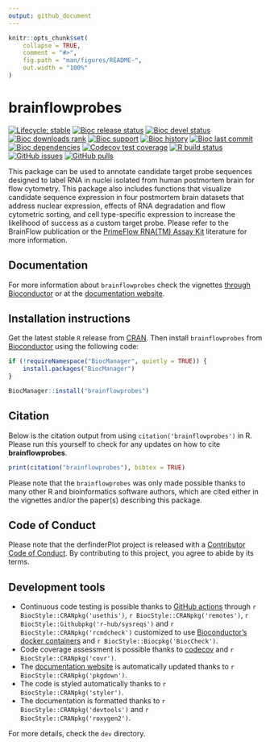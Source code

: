 ```yaml
---
output: github_document
---
```


<!-- README.md is generated from README.Rmd. Please edit that file -->

```r
knitr::opts_chunk$set(
    collapse = TRUE,
    comment = "#>",
    fig.path = "man/figures/README-",
    out.width = "100%"
)
```

# brainflowprobes

<!-- badges: start -->
[![Lifecycle: stable](https://img.shields.io/badge/lifecycle-stable-brightgreen.svg)](https://lifecycle.r-lib.org/articles/stages.html#stable)
[![Bioc release status](http://www.bioconductor.org/shields/build/release/bioc/brainflowprobes.svg)](https://bioconductor.org/checkResults/release/bioc-LATEST/brainflowprobes)
[![Bioc devel status](http://www.bioconductor.org/shields/build/devel/bioc/brainflowprobes.svg)](https://bioconductor.org/checkResults/devel/bioc-LATEST/brainflowprobes)
[![Bioc downloads rank](https://bioconductor.org/shields/downloads/release/brainflowprobes.svg)](http://bioconductor.org/packages/stats/bioc/brainflowprobes/)
[![Bioc support](https://bioconductor.org/shields/posts/brainflowprobes.svg)](https://support.bioconductor.org/tag/brainflowprobes)
[![Bioc history](https://bioconductor.org/shields/years-in-bioc/brainflowprobes.svg)](https://bioconductor.org/packages/release/bioc/html/brainflowprobes.html#since)
[![Bioc last commit](https://bioconductor.org/shields/lastcommit/devel/bioc/brainflowprobes.svg)](http://bioconductor.org/checkResults/devel/bioc-LATEST/brainflowprobes/)
[![Bioc dependencies](https://bioconductor.org/shields/dependencies/release/brainflowprobes.svg)](https://bioconductor.org/packages/release/bioc/html/brainflowprobes.html#since)
[![Codecov test coverage](https://codecov.io/gh/LieberInstitute/brainflowprobes/branch/devel/graph/badge.svg)](https://codecov.io/gh/LieberInstitute/brainflowprobes?branch=devel)
[![R build status](https://github.com/LieberInstitute/brainflowprobes/workflows/R-CMD-check-bioc/badge.svg)](https://github.com/LieberInstitute/brainflowprobes/actions)
[![GitHub issues](https://img.shields.io/github/issues/LieberInstitute/brainflowprobes)](https://github.com/LieberInstitute/brainflowprobes/issues)
[![GitHub pulls](https://img.shields.io/github/issues-pr/LieberInstitute/brainflowprobes)](https://github.com/LieberInstitute/brainflowprobes/pulls)
<!-- badges: end -->

This package can be used to annotate candidate target probe sequences designed to label RNA in nuclei isolated from human postmortem brain for flow cytometry. This package also includes functions that visualize candidate sequence expression in four postmortem brain datasets that address nuclear expression, effects of RNA degradation and flow cytometric sorting, and cell type-specific expression to increase the likelihood of success as a custom target probe. Please refer to the BrainFlow publication or the [PrimeFlow RNA(TM) Assay Kit](https://www.thermofisher.com/order/catalog/product/88-18005-204) literature for more information.

## Documentation

For more information about `brainflowprobes` check the vignettes [through Bioconductor](http://bioconductor.org/packages/brainflowprobes) or at the [documentation website](http://lieberinstitute.github.io/brainflowprobes).

## Installation instructions

Get the latest stable `R` release from [CRAN](http://cran.r-project.org/). Then install `brainflowprobes` from [Bioconductor](http://bioconductor.org/) using the following code:

```r
if (!requireNamespace("BiocManager", quietly = TRUE)) {
    install.packages("BiocManager")
}

BiocManager::install("brainflowprobes")
```

## Citation

Below is the citation output from using `citation('brainflowprobes')` in R. Please 
run this yourself to check for any updates on how to cite __brainflowprobes__.

```r
print(citation("brainflowprobes"), bibtex = TRUE)
```

Please note that the `brainflowprobes` was only made possible thanks to many other R and bioinformatics software authors, which are cited either in the vignettes and/or the paper(s) describing this package.

## Code of Conduct
  
Please note that the derfinderPlot project is released with a [Contributor Code of Conduct](https://contributor-covenant.org/version/2/0/CODE_OF_CONDUCT.html). By contributing to this project, you agree to abide by its terms.

## Development tools

* Continuous code testing is possible thanks to [GitHub actions](https://www.tidyverse.org/blog/2020/04/usethis-1-6-0/)  through `r BiocStyle::CRANpkg('usethis')`, `r BiocStyle::CRANpkg('remotes')`, `r BiocStyle::Githubpkg('r-hub/sysreqs')` and `r BiocStyle::CRANpkg('rcmdcheck')` customized to use [Bioconductor's docker containers](https://www.bioconductor.org/help/docker/) and `r BiocStyle::Biocpkg('BiocCheck')`.
* Code coverage assessment is possible thanks to [codecov](https://codecov.io/gh) and `r BiocStyle::CRANpkg('covr')`.
* The [documentation website](http://lieberinstitute.github.io/brainflowprobes) is automatically updated thanks to `r BiocStyle::CRANpkg('pkgdown')`.
* The code is styled automatically thanks to `r BiocStyle::CRANpkg('styler')`.
* The documentation is formatted thanks to `r BiocStyle::CRANpkg('devtools')` and `r BiocStyle::CRANpkg('roxygen2')`.

For more details, check the `dev` directory.

